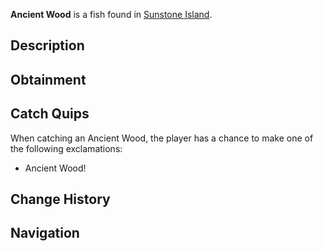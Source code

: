 {{FishInfobox
|image          = Ancient Wood.png
|rarity         = Legendary
|sea            = First Sea
|location       = [[Sunstone Island]]
|sublocation    = 
|sources        = Fishing Rod
|radar_location = 
|xp             = 50
|weather        = 
|time           = 
|season         = 
|bait           = 
|base_weight    = 0.2
|base_value     = 450
|weight_range   = 0.1
|base_chance    = 0.5
|base_resil     = 100
}}
'''Ancient Wood''' is a {{Rarity|Legendary}} fish found in [[Sunstone Island]].

== Description ==
{{Description|Reputed to harbor the essence of Ancient Wisdom, etched into the very grain of its timeless wood.|Bestiary Entry}}

== Obtainment ==
{{Description|Legends whisper of Sunstone Island radiating an aura of ancient power|Bestiary Hint}}
{{Fish Availability|
Sunstone Island
|top_rods      = 
Great Rod of Oscar\36003.75\110801.77;
Astralhook Rod\32512.66\112085.56;
Ethereal Prism Rod\32264.06\112279.31;
Leviathan's Fang Rod\31514.59\132134.62;
Seraphic Rod\30246.11\113329.56;
Resourceful Rod\25318.89\93797.12;
Destiny Rod\26965.35\110117.49;
Trident Rod\22464.53\118054.4;
No-Life Rod\28801.99\117290.08;
Free Spirit Rod\22567.69\117176.98;
Firefly Rod\22328.17\113545.69;
Flimsy Rod\13935.44\103814.91;
Training Rod\11741.42\82644.82;
Lucky Rod\17577.84\100646.19;
Rod Of The Forgotten Fang\28248.42\111602.32;
Challenger's Rod\26617.95\112303.28;
Rod Of The Exalted One\25469.98\109627.9;
Rod Of The Depths\25264.23\103619.11;
Zeus Rod\24009.53\105693.42;
Verdant Shear Rod\23360.11\105893.57;
Blazebringer Rod\22792.25\100578.01;
Depthseeker Rod\21269.85\96979.23;
Avalanche Rod\19236.06\87911.97;
Volcanic Rod\18722.08\83584.96;
Steady Rod\5929.28\29649.72
|recommended   = Ethereal Prism Rod
}}

== Catch Quips ==
When catching an Ancient Wood, the player has a chance to make one of the following exclamations:
* Ancient Wood!

== Change History ==
{{Change History|{{subst:Current Version}}}}

== Navigation ==
{{Fish Navbox|Sunstone Island}}